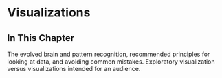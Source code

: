 # Visualizations {#sec-visualization}

## In This Chapter

The evolved brain and pattern recognition, recommended principles for looking at data, and avoiding common mistakes. Exploratory visualization versus visualizations intended for an audience.
